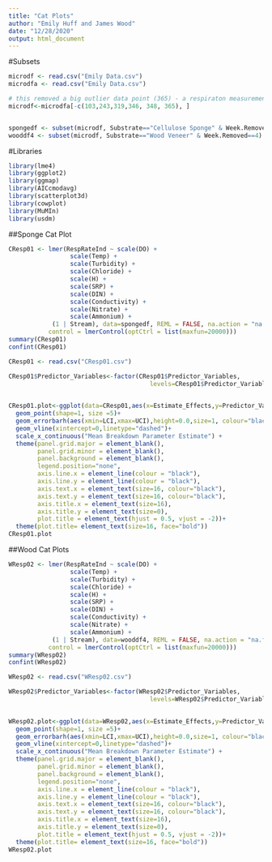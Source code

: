 ```yaml
---
title: "Cat Plots"
author: "Emily Huff and James Wood"
date: "12/28/2020"
output: html_document
---
```


#Subsets
```r
microdf <- read.csv("Emily Data.csv")
microdfa <- read.csv("Emily Data.csv")

# this removed a big outlier data point (365) - a respiraton measurement of 8 (woodsdale creek) when rest were ~1 or 2. Will need to recalculate Site average if used. Also removed  (319) which had a resp about double the others at the Site. 
microdf<-microdfa[-c(103,243,319,346, 348, 365), ]


spongedf <- subset(microdf, Substrate=="Cellulose Sponge" & Week.Removed==4)
wooddf4 <- subset(microdf, Substrate=="Wood Veneer" & Week.Removed==4)
```

#Libraries
```r
library(lme4)
library(ggplot2)
library(ggmap)
library(AICcmodavg)
library(scatterplot3d)
library(cowplot)
library(MuMIn)
library(usdm)
```


##Sponge Cat Plot
```r
CResp01 <- lmer(RespRateInd ~ scale(DO) + 
                 scale(Temp) + 
                 scale(Turbidity) +
                 scale(Chloride) +
                 scale(H) +
                 scale(SRP) +
                 scale(DIN) +
                 scale(Conductivity) +
                 scale(Nitrate) +
                 scale(Ammonium) +
            (1 | Stream), data=spongedf, REML = FALSE, na.action = "na.fail",
           control = lmerControl(optCtrl = list(maxfun=20000)))
summary(CResp01)
confint(CResp01)
```

```r
CResp01 <- read.csv("CResp01.csv")

CResp01$Predictor_Variables<-factor(CResp01$Predictor_Variables,
                                       levels=CResp01$Predictor_Variables[order((CResp01$Estimate_Effects),
                                                                                   decreasing=TRUE)])

CResp01.plot<-ggplot(data=CResp01,aes(x=Estimate_Effects,y=Predictor_Variables))+
  geom_point(shape=1, size =5)+
  geom_errorbarh(aes(xmin=LCI,xmax=UCI),height=0.0,size=1, colour="black")+
  geom_vline(xintercept=0,linetype="dashed")+
  scale_x_continuous("Mean Breakdown Parameter Estimate") +
  theme(panel.grid.major = element_blank(), 
        panel.grid.minor = element_blank(), 
        panel.background = element_blank(),
        legend.position="none",
        axis.line.x = element_line(colour = "black"),
        axis.line.y = element_line(colour = "black"),
        axis.text.x = element_text(size=16, colour="black"),
        axis.text.y = element_text(size=16, colour="black"),
        axis.title.x = element_text(size=16),
        axis.title.y = element_text(size=0),
        plot.title = element_text(hjust = 0.5, vjust = -2))+
  theme(plot.title= element_text(size=16, face="bold"))
CResp01.plot
```



##Wood Cat Plots
```r
WResp02 <- lmer(RespRateInd ~ scale(DO) + 
                 scale(Temp) + 
                 scale(Turbidity) +
                 scale(Chloride) +
                 scale(H) +
                 scale(SRP) +
                 scale(DIN) +
                 scale(Conductivity) +
                 scale(Nitrate) +
                 scale(Ammonium) +
            (1 | Stream), data=wooddf4, REML = FALSE, na.action = "na.fail",
           control = lmerControl(optCtrl = list(maxfun=20000)))
summary(WResp02)
confint(WResp02)
```


```r
WResp02 <- read.csv("WResp02.csv")

WResp02$Predictor_Variables<-factor(WResp02$Predictor_Variables,
                                       levels=WResp02$Predictor_Variables[order((WResp02$Estimate_Effects),
                                                                                   decreasing=TRUE)])

WResp02.plot<-ggplot(data=WResp02,aes(x=Estimate_Effects,y=Predictor_Variables))+
  geom_point(shape=1, size =5)+
  geom_errorbarh(aes(xmin=LCI,xmax=UCI),height=0.0,size=1, colour="black")+
  geom_vline(xintercept=0,linetype="dashed")+
  scale_x_continuous("Mean Breakdown Parameter Estimate") +
  theme(panel.grid.major = element_blank(), 
        panel.grid.minor = element_blank(), 
        panel.background = element_blank(),
        legend.position="none",
        axis.line.x = element_line(colour = "black"),
        axis.line.y = element_line(colour = "black"),
        axis.text.x = element_text(size=16, colour="black"),
        axis.text.y = element_text(size=16, colour="black"),
        axis.title.x = element_text(size=16),
        axis.title.y = element_text(size=0),
        plot.title = element_text(hjust = 0.5, vjust = -2))+
  theme(plot.title= element_text(size=16, face="bold"))
WResp02.plot
```














